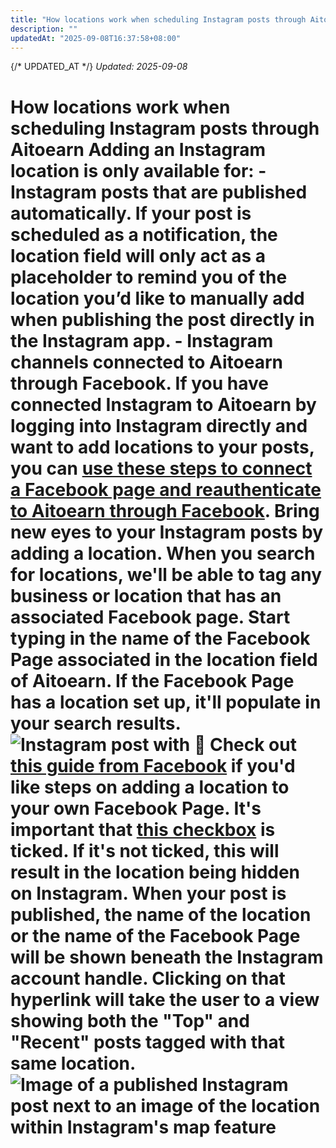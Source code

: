 ```yaml
---
title: "How locations work when scheduling Instagram posts through Aitoearn"
description: ""
updatedAt: "2025-09-08T16:37:58+08:00"
---
```

{/* UPDATED_AT */}
_Updated: 2025-09-08_

# How locations work when scheduling Instagram posts through Aitoearn Adding an Instagram location is only available for: - **Instagram posts that are published automatically.** If your post is scheduled as a notification, the location field will only act as a placeholder to remind you of the location you’d like to manually add when publishing the post directly in the Instagram app. - **Instagram channels connected to Aitoearn through Facebook**. If you have connected Instagram to Aitoearn by logging into Instagram directly and want to add locations to your posts, you can [use these steps to connect a Facebook page and reauthenticate to Aitoearn through Facebook](https://support.aitoearn.com//support.aitoearn.com/article/568-connecting-your-instagram-business-or-creator-account-to-aitoearn#Converting-and-linking-your-Instagram-account-to-a-Facebook-Page--TLG6Z). Bring new eyes to your Instagram posts by adding a location. When you search for locations, we'll be able to tag any business or location that has an associated Facebook page. Start typing in the name of the Facebook Page associated in the location field of Aitoearn. If the Facebook Page has a location set up, it'll populate in your search results. ![Instagram post with](//d33v4339jhl8k0.cloudfront.net/docs/assets/64cb6cf86d4a3e191f237e66/images/6530356825f8430475024933/file-4ykALgFpx5.png) 📝 Check out [this guide from Facebook](https://www.facebook.com/help/197254963682414) if you'd like steps on adding a location to your own Facebook Page. It's important that [this checkbox](https://share.aitoearn.com/xQuAXyZL) is ticked. If it's not ticked, this will result in the location being hidden on Instagram. When your post is published, the name of the location or the name of the Facebook Page will be shown beneath the Instagram account handle. Clicking on that hyperlink will take the user to a view showing both the "Top" and "Recent" posts tagged with that same location. ![Image of a published Instagram post next to an image of the location within Instagram's map feature](//d33v4339jhl8k0.cloudfront.net/docs/assets/64cb6cf86d4a3e191f237e66/images/651499e0f8eafb48f4e81379/img-1714411-1695848927-1689073355.png)